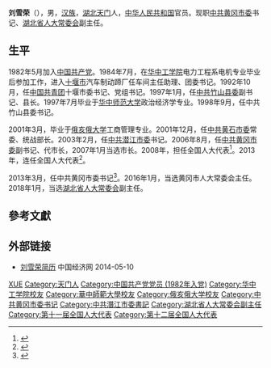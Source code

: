 '''刘雪荣'''（{{bd|1963年|9月||}}），男，[[汉族|汉族]]，[[湖北|湖北]][[天门市|天门]]人，[[中华人民共和国|中华人民共和国]]官员。现职[[中共黄冈市委|中共黄冈市委]]书记、[[湖北省人大常委会|湖北省人大常委会]]副主任。

== 生平 ==
1982年5月加入[[中国共产党|中国共产党]]。1984年7月，在[[华中工学院|华中工学院]]电力工程系电机专业毕业后参加工作，进入[[十堰市|十堰市]]汽车制动蹄厂任车间主任助理、团委书记。1992年10月，任[[中国共青团|中国共青团]]十堰市委书记、党组书记。1997年1月，任[[中共竹山县委|中共竹山县委]]副书记、县长。1997年7月毕业于[[华中师范大学|华中师范大学]]政治经济学专业。1998年9月，任中共竹山县委书记。

2001年3月，毕业于[[俄亥俄大学|俄亥俄大学]]工商管理专业。2001年12月，任[[中共黄石市委|中共黄石市委]]常委、统战部长。2003年2月，任[[中共潜江市委|中共潜江市委]]书记。2006年8月，任[[中共黄冈市委|中共黄冈市委]]副书记、代市长，2007年1月当选市长。2008年，担任全国人大代表<ref>{{cite news|title=全国人大代表信息-刘雪荣|url=http://210.82.31.1:8084/delegate/viewDelegate.action?dbid=111575|accessdate=2013-04-05|newspaper=全国人大网|archive-url=https://web.archive.org/web/20140505053135/http://www.npc.gov.cn/delegate/viewDelegate.action?dbid=111575|archive-date=2014-05-05|dead-url=yes}}</ref>。2013年，连任全国人大代表<ref>{{cite news|title=全国人大代表信息-刘雪荣|url=http://210.82.31.1:8084/delegate/viewDelegate.action?dbid=121560|accessdate=2013-04-05|newspaper=全国人大网|archive-url=https://web.archive.org/web/20140505055403/http://www.npc.gov.cn/delegate/viewDelegate.action?dbid=121560|archive-date=2014-05-05|dead-url=yes}}</ref>。

2013年3月，任中共黄冈市委书记<ref>{{cite web|accessdate=2014-06-09|url=http://district.ce.cn/newarea/sddy/201303/03/t20130303_24161704.shtml|title=刘雪荣任黄冈市委书记|publisher=中国经济网|archive-date=2014-05-05|archive-url=https://web.archive.org/web/20140505082044/http://district.ce.cn/newarea/sddy/201303/03/t20130303_24161704.shtml|dead-url=no}}</ref>。2016年1月，当选黄冈市人大常委会主任。2018年1月，当选[[湖北省人大常委会|湖北省人大常委会]]副主任。

== 參考文獻 ==
{{reflist}}

== 外部链接 ==
* [http://district.ce.cn/newarea/sddy/201304/01/t20130401_24253454.shtml 刘雪荣简历]{{Wayback|url=http://district.ce.cn/newarea/sddy/201304/01/t20130401_24253454.shtml |date=20130723153325 }} 中国经济网 2014-05-10

{{湖北省领导人}}

{{Authority control}}
{{DEFAULTSORT:L刘}}
[[Category:刘姓|XUE]]
[[Category:天门人|Category:天门人]]
[[Category:中国共产党党员_(1982年入党)|Category:中国共产党党员 (1982年入党)]]
[[Category:华中工学院校友|Category:华中工学院校友]]
[[Category:華中師範大學校友|Category:華中師範大學校友]]
[[Category:俄亥俄大学校友|Category:俄亥俄大学校友]]
[[Category:中共黄冈市委书记|Category:中共黄冈市委书记]]
[[Category:中共潛江市委書記|Category:中共潛江市委書記]]
[[Category:湖北省人大常委会副主任|Category:湖北省人大常委会副主任]]
[[Category:第十一届全国人大代表|Category:第十一届全国人大代表]]
[[Category:第十二届全国人大代表|Category:第十二届全国人大代表]]